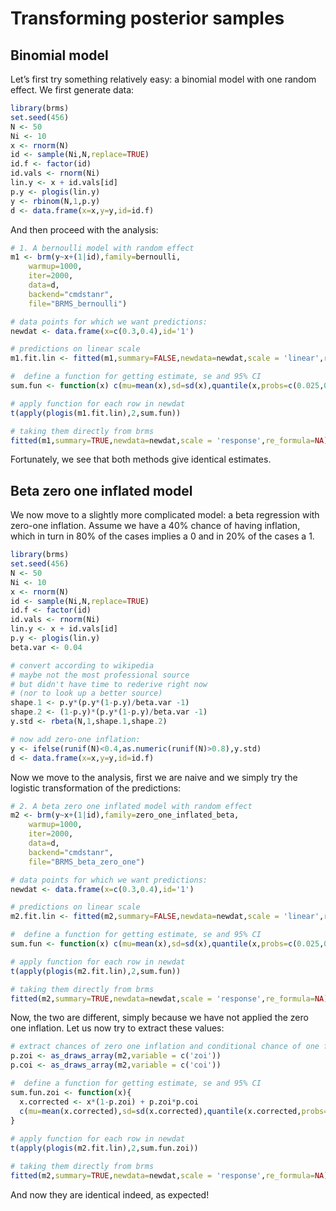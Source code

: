 # Transforming posterior samples

## Binomial model
Let's first try something relatively easy: a binomial model with one random effect. We first generate data:
```r
library(brms)
set.seed(456)
N <- 50
Ni <- 10
x <- rnorm(N)
id <- sample(Ni,N,replace=TRUE)
id.f <- factor(id)
id.vals <- rnorm(Ni)
lin.y <- x + id.vals[id]
p.y <- plogis(lin.y)
y <- rbinom(N,1,p.y)
d <- data.frame(x=x,y=y,id=id.f)
```
And then proceed with the analysis:
```r
# 1. A bernoulli model with random effect
m1 <- brm(y~x+(1|id),family=bernoulli,
    warmup=1000,
    iter=2000,
    data=d,
    backend="cmdstanr",
    file="BRMS_bernoulli")

# data points for which we want predictions:
newdat <- data.frame(x=c(0.3,0.4),id='1')

# predictions on linear scale
m1.fit.lin <- fitted(m1,summary=FALSE,newdata=newdat,scale = 'linear',re_formula=NA)

#  define a function for getting estimate, se and 95% CI
sum.fun <- function(x) c(mu=mean(x),sd=sd(x),quantile(x,probs=c(0.025,0.975)))

# apply function for each row in newdat
t(apply(plogis(m1.fit.lin),2,sum.fun))

# taking them directly from brms
fitted(m1,summary=TRUE,newdata=newdat,scale = 'response',re_formula=NA)
```
Fortunately, we see that both methods give identical estimates.

## Beta zero one inflated model
We now move to a slightly more complicated model: a beta regression with zero-one inflation. Assume we have a 40% chance of having inflation, which in turn in 80% of the cases implies a 0 and in 20% of the cases a 1.
```r
library(brms)
set.seed(456)
N <- 50
Ni <- 10
x <- rnorm(N)
id <- sample(Ni,N,replace=TRUE)
id.f <- factor(id)
id.vals <- rnorm(Ni)
lin.y <- x + id.vals[id]
p.y <- plogis(lin.y)
beta.var <- 0.04

# convert according to wikipedia
# maybe not the most professional source
# but didn't have time to rederive right now
# (nor to look up a better source)
shape.1 <- p.y*(p.y*(1-p.y)/beta.var -1)
shape.2 <- (1-p.y)*(p.y*(1-p.y)/beta.var -1)
y.std <- rbeta(N,1,shape.1,shape.2) 

# now add zero-one inflation:
y <- ifelse(runif(N)<0.4,as.numeric(runif(N)>0.8),y.std)
d <- data.frame(x=x,y=y,id=id.f)
```
Now we move to the analysis, first we are naive and we simply try the logistic transformation of the predictions:
```r
# 2. A beta zero one inflated model with random effect
m2 <- brm(y~x+(1|id),family=zero_one_inflated_beta,
    warmup=1000,
    iter=2000,
    data=d,
    backend="cmdstanr",
    file="BRMS_beta_zero_one")

# data points for which we want predictions:
newdat <- data.frame(x=c(0.3,0.4),id='1')

# predictions on linear scale
m2.fit.lin <- fitted(m2,summary=FALSE,newdata=newdat,scale = 'linear',re_formula=NA)

#  define a function for getting estimate, se and 95% CI
sum.fun <- function(x) c(mu=mean(x),sd=sd(x),quantile(x,probs=c(0.025,0.975)))

# apply function for each row in newdat
t(apply(plogis(m2.fit.lin),2,sum.fun))

# taking them directly from brms
fitted(m2,summary=TRUE,newdata=newdat,scale = 'response',re_formula=NA)
```
Now, the two are different, simply because we have not applied the zero one inflation. Let us now try to extract these values:
```r
# extract chances of zero one inflation and conditional chance of one from the model:
p.zoi <- as_draws_array(m2,variable = c('zoi'))
p.coi <- as_draws_array(m2,variable = c('coi'))

#  define a function for getting estimate, se and 95% CI
sum.fun.zoi <- function(x){
  x.corrected <- x*(1-p.zoi) + p.zoi*p.coi 
  c(mu=mean(x.corrected),sd=sd(x.corrected),quantile(x.corrected,probs=c(0.025,0.975)))
}
  
# apply function for each row in newdat
t(apply(plogis(m2.fit.lin),2,sum.fun.zoi))

# taking them directly from brms
fitted(m2,summary=TRUE,newdata=newdat,scale = 'response',re_formula=NA)

```
And now they are identical indeed, as expected!
